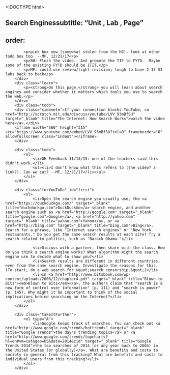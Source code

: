 <!DOCTYPE html>
<html lang="en">
    <head>
		<meta http-equiv="content-type" content="text/html; charset=utf-8" />
        <script type="text/javascript" src="/llab/loader.js"></script>
		<title>Unit 4 Lab 3: Community and Online Interactions, Page 4</title>
	</head>

	<body>
    	## Search Enginessubtitle: "Unit , Lab , Page"
order:
---
        <div class="todo">
            <p>pink box new (somewhat stolen from the H3). look at other todo box too. --MF, 12/21/17</p>
            <p>BH: Flush the video.  And promote the TIF to FYTD.  Maybe some of the existing FYTD should be ITIT.</p>
            <p>MF: could use review/light revision; tough to have 2.17 SI labs back to back</p>
        </div>
        <div class="learn">
            <p><strong>On this page,</strong> you will learn about search engines and consider whether it matters which tools you use to search the web.</p>
        </div>
        <div class="todo">
        <div class="sidenote">If your connection blocks YouTube, <a href="http://scratch.mit.edu/discuss/youtube/LVV_93mBfSU" target="_blank" title="The Internet: How Search Works">watch the video here</a>.</div>
        <iframe width="560" height="315" src="https://www.youtube.com/embed/LVV_93mBfSU?rel=0" frameborder="0" allowfullscreen class="indent"></iframe>
        </div>

        <div class="todo">
        	<ul>
                <li>GH Feedback 11/13/15: one of the teachers said this didn't work.</li>
                <ul><li>I don't know what this refers to (the video? a link?). Can we cut? --MF, 12/21/17</li></ul>
            </ul>
        </div>
        
        <div class="forYouToDo" id="first">
            <ol>
                <li>Open the search engine you usually use, the <a href="https://duckduckgo.com/" target="_blank" title="duckduckgo.com">DuckDuckGo</a> search engine, and another search engine such as <a href="http://google.com" target="_blank" title="google.com">Google</a>, <a href="http://yahoo.com" target="_blank" title="yahoo.com">Yahoo</a>, or <a href="http://bing.com" target="_blank" title="bing.com">Bing</a>. Search for a phrase, like "Internet search engines" or "New York restaurants." Do you get the same search results at each site? Try a search related to politics, such as "Barack Obama."</li>
<!--                <li>Read <a href="http://dontbubble.us" target="_blank" title="dontbubble.us">dontbubble.us</a>.</li> (stale link, alas) -->
                <li>Discuss with a partner, then share with the class. How do you think a search engine works? What algorithm might the search engine use to decide what to show you?</li>
                <li>Search results are different in different countries, even from the same search engine. Investigate the reasons for this. (To start, do a web search for &quot;search censorship.&quot;)</li>
                <li>In <a href="http://www.bitsbook.com/wp-content/uploads/2008/12/chapter4.pdf" target="_blank" title="Blown to Bits"><em>Blown to Bits</em></a>, the authors claim that "search is a new form of control over information" (p. 111) and "search is power" (p. 145). Why might it be important to think of the social implications behind searching on the Internet?</li>
            </ol>
        </div>
                
        <div class="takeItFurther">
            <ol type="A">
                <li>Google keeps track of searches. You can check out <a href="http://www.google.com/trends/hottrends" target="_blank" title="Google Trends">the day's trending topics</a> or <a href="http://www.google.com/trends/topcharts?hl=en#vm=cat&geo=US&date=2014&cid" target="_blank" title="Google Trends 2014">the top searches of 2014 (or any year back to 2004) in the United States (or globally)</a>. What are benefits and costs to society in general from this tracking? What are benefits and costs to individual users from this tracking?</li>
            </ol>
        </div>
        
        
